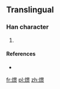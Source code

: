 ==Translingual==

===Han character===
{{Han char|rn=86|rad=火|as=12|sn=16|four=|canj=火日卜火 (FAYF)}}

# {{defn|Han|sort=火12}}

====References====
* {{Han ref|kx=0684.161|hdz=80029.220|uh=71DD|ud=29149}}

[[fr:燝]]
[[pl:燝]]
[[zh:燝]]